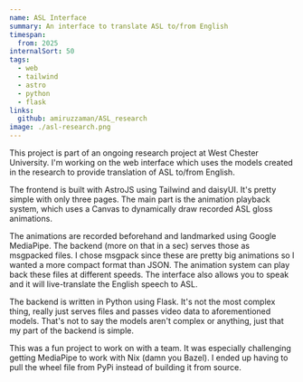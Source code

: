 ```yaml
---
name: ASL Interface
summary: An interface to translate ASL to/from English
timespan:
  from: 2025
internalSort: 50
tags:
  - web
  - tailwind
  - astro
  - python
  - flask
links:
  github: amiruzzaman/ASL_research
image: ./asl-research.png
---
```


This project is part of an ongoing research project at West Chester University. I'm working on the web interface which uses the models created in the research to provide translation of ASL to/from English.

The frontend is built with AstroJS using Tailwind and daisyUI. It's pretty simple with only three pages. The main part is the animation playback system, which uses a Canvas to dynamically draw recorded ASL gloss animations.

The animations are recorded beforehand and landmarked using Google MediaPipe. The backend (more on that in a sec) serves those as msgpacked files. I chose msgpack since these are pretty big animations so I wanted a more compact format than JSON. The animation system can play back these files at different speeds. The interface also allows you to speak and it will live-translate the English speech to ASL.

The backend is written in Python using Flask. It's not the most complex thing, really just serves files and passes video data to aforementioned models. That's not to say the models aren't complex or anything, just that my part of the backend is simple.

This was a fun project to work on with a team. It was especially challenging getting MediaPipe to work with Nix (damn you Bazel). I ended up having to pull the wheel file from PyPi instead of building it from source.
